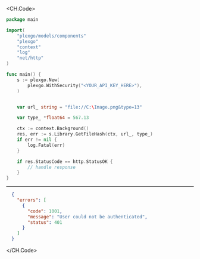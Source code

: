 
<CH.Code>
```go GetFileHash.go
package main

import(
	"plexgo/models/components"
	"plexgo"
	"context"
	"log"
	"net/http"
)

func main() {
    s := plexgo.New(
        plexgo.WithSecurity("<YOUR_API_KEY_HERE>"),
    )


    var url_ string = "file://C:\Image.png&type=13"

    var type_ *float64 = 567.13

    ctx := context.Background()
    res, err := s.Library.GetFileHash(ctx, url_, type_)
    if err != nil {
        log.Fatal(err)
    }

    if res.StatusCode == http.StatusOK {
        // handle response
    }
}
```
---

```json Example Response
  {
    "errors": [
      {
        "code": 1001,
        "message": "User could not be authenticated",
        "status": 401
      }
    ]
  }
```
</CH.Code>
